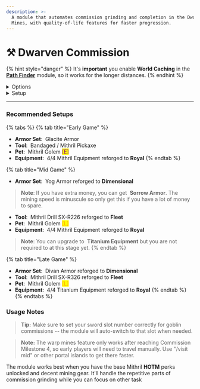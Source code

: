 ```yaml
---
description: >-
  A module that automates commission grinding and completion in the Dwarven
  Mines, with quality-of-life features for faster progression.
---
```


# ⚒️ Dwarven Commission

{% hint style="danger" %}
It's **important** you enable **World Caching** in the [**Path Finder**](../misc/pathfinding.md) module, so it works for the longer distances.
{% endhint %}

<details>

<summary>Options</summary>



* **Commissions Macro Keybind:** Keybind to start and stop the macro .\

* **Warp Mines:** Optional toggle to make the macro warp to mines if you have it unlocked.

{% hint style="warning" %}
**Note:** You need the **Travel Scroll to the Dwarven Mines** unlocked for this to work. "/warp mines"
{% endhint %}



* **Use Abiphone For Commissions:** Calls Queen Mismyla to complete commisions anywhere.

{% hint style="success" %}
**Note:** Nebula will still use a **Royal Pigeon** from your hotbar if available. The abiphone integration is purely an optional feature.
{% endhint %}



* **Sword Slot for Goblins:** Configurable weapon slot (1-9) for goblin slayer commissions.



* **Unlocked Comission Milestone 1**: Allows Nebula to verify whether emissaries are unlocked.



* **Use Routes:** This overrides the default path to the commission area. You can create your own routes in the route manager to use. Useful for etherwarp routes to get there faster.

{% hint style="info" %}
**Note:** You can also use the **Route Manager** to create custom commission routes. Detailed instructions can be found in the route documentation.
{% endhint %}

</details>

<details>

<summary> Setup</summary>



To use this module, ensure the following:

* A keybind set for the Commissions Macro (configured in the [first option](dwarvencoms.md#features))
* Access to the **Dwarven Mines** area.
* Once in **Dwarven Mines**, press your bind and it'll automatically pathfind from where you start.

{% hint style="success" %}
**Tip:** Forge warp is not **mandatory**, but highly recommended. When you are far away from the next commission, **Nebula** will warp you to the forge to get there faster.
{% endhint %}

</details>

***

### Recommended Setups

{% tabs %}
{% tab title="Early Game" %}
* **Armor Set**: <img src="../../.gitbook/assets/SkyBlock_armor_glacite.png" alt="" data-size="line"> Glacite Armor
* **Tool**: <img src="../../.gitbook/assets/SkyBlock_items_enchanted_stone_pickaxe.gif" alt="" data-size="line"> Bandaged / Mithril Pickaxe
* **Pet**: <img src="../../.gitbook/assets/SkyBlock_pets_mithril_golem.png" alt="" data-size="line"> Mithril Golem <mark style="color:purple;">\[E]</mark>
* **Equipment**: <img src="../../.gitbook/assets/SkyBlock_items_mithril_necklace.png" alt="" data-size="line"> 4/4 Mithril Equipment reforged to **Royal**
{% endtab %}

{% tab title="Mid Game" %}
* **Armor Set**: <img src="../../.gitbook/assets/SkyBlock_armor_yog.png" alt="" data-size="line">  Yog Armor reforged to **Dimensional**

> **Note**: If you have extra money, you can get <img src="../../.gitbook/assets/SkyBlock_armor_chainmail.png" alt="" data-size="line"> **Sorrow Armor**. The mining speed is minuscule so only get this if you have a lot of money to spare.

* **Tool**: <img src="../../.gitbook/assets/SkyBlock_items_enchanted_prismarine_shard.gif" alt="" data-size="line"> Mithril Drill SX-R226 reforged to **Fleet**
* **Pet**: <img src="../../.gitbook/assets/SkyBlock_pets_mithril_golem.png" alt="" data-size="line"> Mithril Golem <mark style="color:orange;">\[L]</mark>
* **Equipment**: <img src="../../.gitbook/assets/SkyBlock_items_mithril_necklace.png" alt="" data-size="line"> 4/4 Mithril Equipment reforged to **Royal**

> **Note**: You can upgrade to <img src="../../.gitbook/assets/SkyBlock_items_titanium_gauntlet.png" alt="" data-size="line"> **Titanium Equipment** but you are not required to at this stage yet.
{% endtab %}

{% tab title="Late Game" %}
* **Armor Set**: <img src="../../.gitbook/assets/SkyBlock_armor_divan.png" alt="" data-size="line"> Divan Armor reforged to **Dimensional**
* **Tool**: <img src="../../.gitbook/assets/SkyBlock_items_enchanted_prismarine_shard.gif" alt="" data-size="line"> Mithril Drill SX-R326 reforged to **Fleet**
* **Pet**: <img src="../../.gitbook/assets/SkyBlock_pets_mithril_golem.png" alt="" data-size="line"> Mithril Golem <mark style="color:orange;">\[L]</mark>
* **Equipment**: <img src="../../.gitbook/assets/SkyBlock_items_titanium_gauntlet.png" alt="" data-size="line"> 4/4 Titanium Equipment reforged to **Royal**
{% endtab %}
{% endtabs %}

### Usage Notes

> **Tip:** Make sure to set your sword slot number correctly for goblin commissions -- the module will auto-switch to that slot when needed.

> **Note:** The warp mines feature only works after reaching Commission Milestone 4, so early players will need to travel manually. Use "/visit mid" or other portal islands to get there faster.

The module works best when you have the base Mithril **HOTM** perks unlocked and decent mining gear. It'll handle the repetitive parts of commission grinding while you can focus on other task
